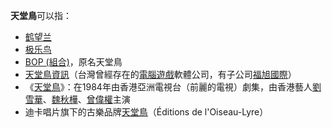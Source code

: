 '''天堂鳥'''可以指：
* [[鹤望兰|鹤望兰]]
* [[极乐鸟|极乐鸟]]
* [[BOP_(組合)|BOP (組合)]]，原名天堂鳥
* [[天堂鳥資訊|天堂鳥資訊]]（台灣曾經存在的[[電腦遊戲|電腦遊戲]]軟體公司，有子公司[[福旭國際|福旭國際]]）
* 《[[天堂鳥_(電視劇)|天堂鳥]]》：在1984年由香港亞洲電視台（前麗的電視）劇集，由香港藝人[[劉雪華|劉雪華]]、[[魏秋樺|魏秋樺]]、[[曾偉權|曾偉權]]主演
* 迪卡唱片旗下的古樂品牌[[迪卡唱片#天堂鳥|天堂鳥]]（Éditions de l'Oiseau-Lyre）
{{disambig|Cat=三字消歧义}}